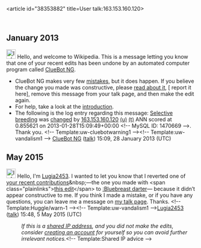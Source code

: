 <article id="38353882" title=User talk:163.153.160.120>
	<talkpage id="38353882" title="User talk:163.153.160.120">


== January 2013 ==
[[Image:Information.svg|left|25px|alt=|link=]] Hello, and welcome to Wikipedia. This is a message letting you know that one of your recent edits has been undone by an automated computer program called [[User:ClueBot NG|ClueBot NG]].
{{clear}}
* ClueBot NG makes very few [[User:ClueBot NG#Information About False Positives|mistakes]], but it does happen. If you believe the change you made was constructive, please [[User:ClueBot NG#Information About False Positives|read about it]], [{{User:ClueBot NG/Warnings/FPReport|1470669}} report it here], remove this message from your talk page, and then make the edit again.
* For help, take a look at the [[Wikipedia:Introduction|introduction]].
* The following is the log entry regarding this message: [[Selective breeding]] was [http://en.wikipedia.org/w/index.php?title=Selective+breeding&amp;diff=535352423&amp;oldid=535264301 changed] by [[Special:Contributions/163.153.160.120|163.153.160.120]] [[User:163.153.160.120|(u)]] [[User talk:163.153.160.120|(t)]] ANN scored at 0.855621 on 2013-01-28T15:09:49+00:00 &lt;!-- MySQL ID: 1470669 --&gt;. Thank you. &lt;!-- Template:uw-cluebotwarning1 --&gt;&lt;!-- Template:uw-vandalism1 --&gt; [[User:ClueBot NG|ClueBot NG]] ([[User talk:ClueBot NG|talk]]) 15:09, 28 January 2013 (UTC)

== May 2015 ==

[[File:Information.svg|25px|alt=Information icon]] Hello, I'm [[User:Lugia2453|Lugia2453]]. I wanted to let you know that I reverted one of [[Special:Contributions/163.153.160.120|your recent contributions]]&amp;nbsp;—the one you made with &lt;span class=&quot;plainlinks&quot;&gt;[https://en.wikipedia.org/w/index.php?title=Bluebreast%20darter&amp;diff=660962797 this edit]&lt;/span&gt; to [[:Bluebreast darter]]— because it didn’t appear constructive to me. If you think I made a mistake, or if you have any questions, you can leave me a message on [[User_talk:Lugia2453|my talk page]]. Thanks. &lt;!-- Template:Huggle/warn-1 --&gt;&lt;!-- Template:uw-vandalism1 --&gt;[[User:Lugia2453|Lugia2453]] ([[User talk:Lugia2453|talk]]) 15:48, 5 May 2015 (UTC)
:''If this is a [[Network address translation|shared IP address]], and you did not make the edits, consider [[Wikipedia:Why create an account?|creating an account]] for yourself so you can avoid further irrelevant notices.''&lt;!-- Template:Shared IP advice --&gt;
	</talkpage>
</article>